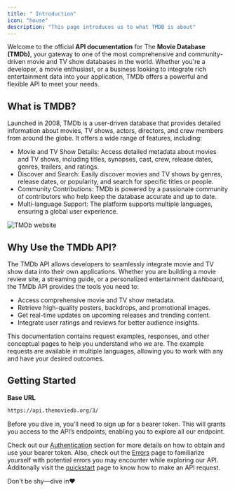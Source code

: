 ```yaml
---
title: " Introduction"
icon: "house"
description: "This page introduces us to what TMDB is about"
---
```


Welcome to the official **API documentation** for The **Movie Database (TMDb)**, your gateway to one of the most comprehensive and community-driven movie and TV show databases in the world. Whether you're a developer, a movie enthusiast, or a business looking to integrate rich entertainment data into your application, TMDb offers a powerful and flexible API to meet your needs.

## What is TMDB?

Launched in 2008, TMDb is a user-driven database that provides detailed information about movies, TV shows, actors, directors, and crew members from around the globe. It offers a wide range of features, including:

- Movie and TV Show Details: Access detailed metadata about movies and TV shows, including titles, synopses, cast, crew, release dates, genres, trailers, and ratings.
- Discover and Search: Easily discover movies and TV shows by genres, release dates, or popularity, and search for specific titles or people.
- Community Contributions: TMDb is powered by a passionate community of contributors who help keep the database accurate and up to date.
- Multi-language Support: The platform supports multiple languages, ensuring a global user experience.

![TMDb website](images/tmdb-website.png)

## Why Use the TMDb API?

The TMDb API allows developers to seamlessly integrate movie and TV show data into their own applications. Whether you are building a movie review site, a streaming guide, or a personalized entertainment dashboard, the TMDb API provides the tools you need to:

- Access comprehensive movie and TV show metadata.
- Retrieve high-quality posters, backdrops, and promotional images.
- Get real-time updates on upcoming releases and trending content.
- Integrate user ratings and reviews for better audience insights.

This documentation contains request examples, responses, and other conceptual pages to help you understand who we are. The example requests are available in multiple languages, allowing you to work with any and have your desired outcomes.

## Getting Started

**Base URL**

```bash
https://api.themoviedb.org/3/
```

Before you dive in, you’ll need to sign up for a bearer token. This will grants you access to the API’s endpoints, enabling you to explore all our endpoint.

Check out our [Authentication](/Authentication) section for more details on how to obtain and use your bearer token. Also, check out the [Errors](/Error-code) page to familiarize yourself with potential errors you may encounter while exploring our API. Additonally visit the [quickstart](/quickstart) page to know how to make an API request.

Don't be shy—dive in❤️
